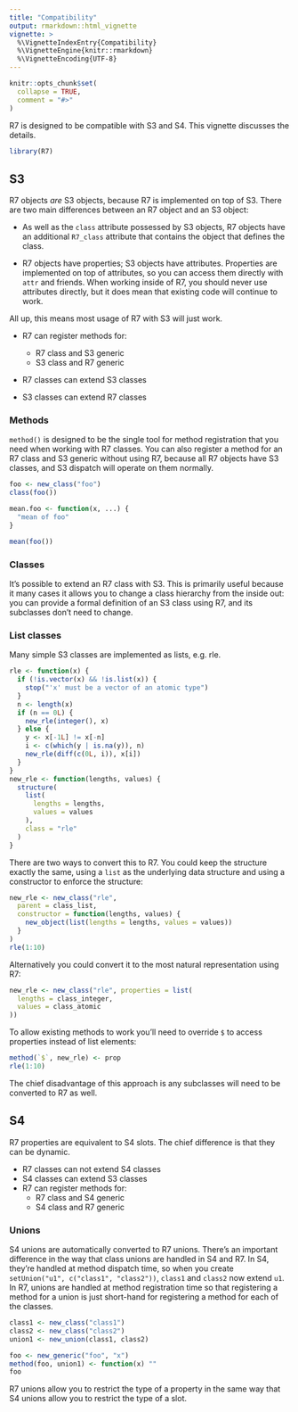 ```yaml
---
title: "Compatibility"
output: rmarkdown::html_vignette
vignette: >
  %\VignetteIndexEntry{Compatibility}
  %\VignetteEngine{knitr::rmarkdown}
  %\VignetteEncoding{UTF-8}
---
```


```r
knitr::opts_chunk$set(
  collapse = TRUE,
  comment = "#>"
)
```

R7 is designed to be compatible with S3 and S4.
This vignette discusses the details.

```r
library(R7)
```

## S3

R7 objects *are* S3 objects, because R7 is implemented on top of S3.
There are two main differences between an R7 object and an S3 object:

-   As well as the `class` attribute possessed by S3 objects, R7 objects have an additional `R7_class` attribute that contains the object that defines the class.

-   R7 objects have properties; S3 objects have attributes.
    Properties are implemented on top of attributes, so you can access them directly with `attr` and friends.
    When working inside of R7, you should never use attributes directly, but it does mean that existing code will continue to work.

All up, this means most usage of R7 with S3 will just work.

-   R7 can register methods for:

    -   R7 class and S3 generic
    -   S3 class and R7 generic

-   R7 classes can extend S3 classes

-   S3 classes can extend R7 classes

### Methods

`method()` is designed to be the single tool for method registration that you need when working with R7 classes.
You can also register a method for an R7 class and S3 generic without using R7, because all R7 objects have S3 classes, and S3 dispatch will operate on them normally.

```r
foo <- new_class("foo")
class(foo())

mean.foo <- function(x, ...) {
  "mean of foo"
}

mean(foo())
```

### Classes

It's possible to extend an R7 class with S3.
This is primarily useful because it many cases it allows you to change a class hierarchy from the inside out: you can provide a formal definition of an S3 class using R7, and its subclasses don't need to change.

### List classes

Many simple S3 classes are implemented as lists, e.g. rle.

```r
rle <- function(x) {
  if (!is.vector(x) && !is.list(x)) {
    stop("'x' must be a vector of an atomic type")
  }
  n <- length(x)
  if (n == 0L) {
    new_rle(integer(), x)
  } else {
    y <- x[-1L] != x[-n]
    i <- c(which(y | is.na(y)), n)
    new_rle(diff(c(0L, i)), x[i])
  }
}
new_rle <- function(lengths, values) {
  structure(
    list(
      lengths = lengths, 
      values = values
    ),
    class = "rle"
  )
}
```

There are two ways to convert this to R7.
You could keep the structure exactly the same, using a `list` as the underlying data structure and using a constructor to enforce the structure:

```r
new_rle <- new_class("rle", 
  parent = class_list, 
  constructor = function(lengths, values) {
    new_object(list(lengths = lengths, values = values))
  }
)
rle(1:10)
```

Alternatively you could convert it to the most natural representation using R7:

```r
new_rle <- new_class("rle", properties = list(
  lengths = class_integer,
  values = class_atomic
))
```

To allow existing methods to work you'll need to override `$` to access properties instead of list elements:

```r
method(`$`, new_rle) <- prop
rle(1:10)
```

The chief disadvantage of this approach is any subclasses will need to be converted to R7 as well.

## S4

R7 properties are equivalent to S4 slots.
The chief difference is that they can be dynamic.

-   R7 classes can not extend S4 classes
-   S4 classes can extend S3 classes
-   R7 can register methods for:
    -   R7 class and S4 generic
    -   S4 class and R7 generic

### Unions

S4 unions are automatically converted to R7 unions.
There's an important difference in the way that class unions are handled in S4 and R7.
In S4, they're handled at method dispatch time, so when you create `setUnion("u1", c("class1", "class2"))`, `class1` and `class2` now extend `u1`.
In R7, unions are handled at method registration time so that registering a method for a union is just short-hand for registering a method for each of the classes.

```r
class1 <- new_class("class1")
class2 <- new_class("class2")
union1 <- new_union(class1, class2)

foo <- new_generic("foo", "x")
method(foo, union1) <- function(x) ""
foo
```

R7 unions allow you to restrict the type of a property in the same way that S4 unions allow you to restrict the type of a slot.
